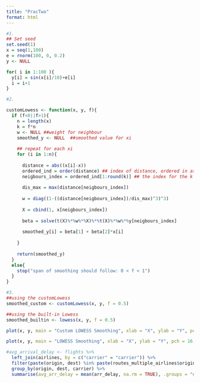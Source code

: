 ```yaml
---
title: "PracTwo"
format: html
---
```


```r
#1.
## Set seed
set.seed(1)
x = seq(1,100)
e = rnorm(100, 0, 0.2)
y <- NULL

for( i in 1:100 ){
  y[i] = sin(x[i]/10)+e[i]
  i = i+1
}

```

```r
#2.

customLowess <- function(x, y, f){
  if (f<0||f>1){
    n = length(x)
    k = f*n 
    w <- NULL ##weight for neighbour
    smoothed_y <- NULL  ##smoothed value for xi
    
    ## repeat for each xi
    for (i in 1:n){
      
      distance = abs((x[i]-x)) 
      ordered_ind = order(distance) ## index of distance, ordered in ascending order of value of distance
      neigbours_index = ordered_ind[1:round(k)] ## the index for the k number of closest neighbours
      
      dis_max = max(distance[neigbours_index])
      
      w = diag((1-((distance[neigbours_index])/dis_max)^3)^3)
      
      X = cbind(1, x[neigbours_index])
      
      beta = solve(t(X)%*%w%*%X)%*%t(X)%*%w%*%y[neigbours_index]
      
      smoothed_y[i] = beta[1] + beta[2]*x[i]
      
    }
    
    return(smoothed_y)
  }
  else{
    stop("span of smoothing should follow: 0 < f < 1")
  }
}


```

```r
#3.
##using the customLowess
smoothed_custom <- customLowess(x, y, f = 0.5)  

##using the built-in Lowess
smoothed_builtin <- lowess(x, y, f = 0.5)

plot(x, y, main = "Custom LOWESS Smoothing", xlab = "X", ylab = "Y", pch = 16, col = "gray")

plot(x, y, main = "LOWESS Smoothing", xlab = "X", ylab = "Y", pch = 16, col = "gray")

```

```r
#avg_arrival_delay <- flights %>%
  left_join(airlines, by = c("carrier" = "carrier")) %>%
  filter(paste(origin, dest) %in% paste(routes_multiple_airlines$origin, routes_multiple_airlines$dest)) %>%
  group_by(origin, dest, carrier) %>%
  summarise(avg_arr_delay = mean(arr_delay, na.rm = TRUE), .groups = "drop") 
```
